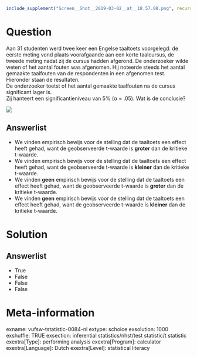 ```r
include_supplement("Screen__Shot__2019-03-02__at__18.57.08.png", recursive = TRUE)
```

Question
========
Aan 31 studenten werd twee keer een Engelse taaltoets voorgelegd: de
eerste meting vond plaats voorafgaande aan een korte taalcursus, de
tweede meting nadat zij de cursus hadden afgerond. De onderzoeker wilde
weten of het aantal fouten was afgenomen. Hij noteerde steeds het aantal
gemaakte taalfouten van de respondenten in een afgenomen test. Hieronder
staan de resultaten.  
De onderzoeker toetst of het aantal gemaakte taalfouten na de cursus
significant lager is.  
Zij hanteert een significantieniveau van 5% (α = .05). Wat is de
conclusie?  
  
![](Screen__Shot__2019-03-02__at__18.57.08.png)

Answerlist
----------
* We vinden empirisch bewijs voor de stelling dat de taaltoets een effect
  heeft gehad, want de geobserveerde t-waarde is **groter** dan de
  kritieke t-waarde.
* We vinden empirisch bewijs voor de stelling dat de taaltoets een effect
  heeft gehad, want de geobserveerde t-waarde is **kleiner** dan de
  kritieke t-waarde.
* We vinden **geen** empirisch bewijs voor de stelling dat de taaltoets
  een effect heeft gehad, want de geobserveerde t-waarde is **groter** dan
  de kritieke t-waarde.
* We vinden **geen** empirisch bewijs voor de stelling dat de taaltoets
  een effect heeft gehad, want de geobserveerde t-waarde is **kleiner**
  dan de kritieke t-waarde.

Solution
========










Answerlist
----------
* True
* False
* False
* False

Meta-information
================
exname: vufsw-tstatistic-0084-nl
extype: schoice
exsolution: 1000
exshuffle: TRUE
exsection: inferential statistics/nhst/test statistic/t statistic
exextra[Type]: performing analysis
exextra[Program]: calculator
exextra[Language]: Dutch
exextra[Level]: statistical literacy


